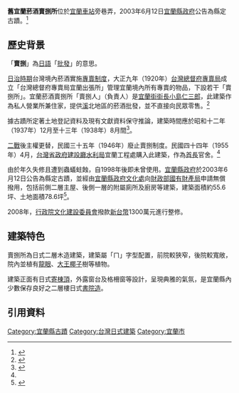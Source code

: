 {{tw monument
|name=舊宜蘭菸酒賣捌所
|formername=
|image= 舊宜蘭菸酒賣捌所.JPG
|imagename=整修後今貌（2010）
|othername=
|formalname=
|level=縣定古蹟 
|class= 不知
|time={{TWN-JPN}}<br>昭和十二年12月至十三年8月間<br>（1937年~1938年） 
|cost= 
|website=
|coordinates={{Coord|24.7557601|121.7545903|display=inline,title}}
|pushpin_map=Taiwan Yilan
|material=木造建築
|date=2003年6月12日
|location={{ROC}}宜蘭縣宜蘭市<br>康樂路38號
|reg_url =https://nchdb.boch.gov.tw/assets/overview/monument/20030612000001
}}

'''舊宜蘭菸酒賣捌所'''位於[[宜蘭車站|宜蘭車站]]旁巷弄，2003年6月12日[[宜蘭縣政府|宜蘭縣政府]]公告為縣定古蹟。<ref name=hach>{{Cite web|url=https://nchdb.boch.gov.tw/assets/advanceSearch/monument/20030612000001|title=舊宜蘭菸酒賣捌所|publisher=文化部文化資產局|date=|accessdate=|archive-date=2019-01-22|archive-url=https://web.archive.org/web/20190122044428/https://nchdb.boch.gov.tw/assets/advanceSearch/monument/20030612000001|dead-url=no}}</ref>

==歷史背景==
「'''賣捌'''」為[[日語|日語]]「[[批發|批發]]」的意思。

[[台灣日治時期|日治時期]]台灣境內菸酒實施[[專賣|專賣制度]]，大正九年（1920年）[[台灣總督府專賣局|台灣總督府專賣局]]成立「台灣總督府專賣局宜蘭出張所」管理宜蘭境內所有專賣的物品，下設若干「賣捌所」。宜蘭菸酒賣捌所「賣捌人」（負責人）是[[宜蘭街|宜蘭街]][[街長|街長]][[小島仁三郎|小島仁三郎]]，此建築作為私人營業所兼住家，提供[[蘭陽溪|溪]]北地區的菸酒批發，並不直接向民眾零售。<ref>{{cite news |first= |last=游明金 |authorlink= |coauthors= |title=縣定古蹟賣捌所修竣 日式風味濃 |url=http://www.libertytimes.com.tw/2009/new/sep/4/today-north7.htm |work=[[自由時報|自由時報]] |publisher= |date=2009-09-04 |accessdate=2010-09-09 |archive-date=2010-07-06 |archive-url=https://web.archive.org/web/20100706201250/http://www.libertytimes.com.tw/2009/new/sep/4/today-north7.htm |dead-url=no }}</ref>

據古蹟所定著土地登記資料及現有文獻資料保守推論，建築時間應於昭和十二年（1937年）12月至十三年（1938年）8月間<ref>{{cite news |first= |last=董秀雲 |authorlink= |coauthors= |title=舊宜蘭菸酒賣捌所整修 21日完工 |url=http://61.222.185.194/?FID=14&CID=70582 |work=[[台灣新生報|台灣新生報]] |publisher= |date=2009-09-04 |accessdate=2010-09-09 }}</ref>。

[[第二次世界大戰|二戰]]後主權更替，民國三十五年（1946年）廢止賣捌制度。民國四十四年（1955年）4月，[[台灣省政府建設廳水利局|台灣省政府建設廳水利局]]宜蘭工程處購入此建築，作為[[首長|首長]]官舍。<ref name=hach/>

由於年久失修且遭到蟲蟻蛀蝕，自1998年後即未曾使用。[[宜蘭縣政府|宜蘭縣政府]]於2003年6月12日公告為縣定古蹟，並經由[[宜蘭縣政府文化處|宜蘭縣政府文化處]]向[[財政部國有財產局|財政部國有財產局]]申請無償撥用，包括前側二層主屋、後側一層的附屬廁所及廚房等建築，建築面積約55.6坪、土地面積78.6坪<ref>{{cite news |first= |last=吳淑君 |authorlink= |coauthors= |title=古蹟「賣捌所」煥然一新 宜縣將委外 |url=http://udn.com/NEWS/DOMESTIC/DOM7/5116243.shtml |work=[[聯合報|聯合報]] |publisher= |date=2009-09-04 |accessdate=2010-09-09 |archive-date=2009-09-05 |archive-url=https://web.archive.org/web/20090905233154/http://udn.com/NEWS/DOMESTIC/DOM7/5116243.shtml |dead-url=no }}</ref>。

2008年，[[行政院文化建設委員會|行政院文化建設委員會]]撥款[[新台幣|新台幣]]1300萬元進行整修。

==建築特色==
賣捌所為日式二層木造建築，建築屬「ㄇ」字型配置，前院較狹窄，後院較寬敞，院內並植有[[龍眼|龍眼]]、[[大王椰子|大王椰子]]樹等植物。

建築正面有日式[[寄棟頂|寄棟頂]]，外露窗台及格柵窗等設計，呈現典雅的氣氛，是宜蘭縣內少數保存良好之二層樓日式[[書院造|書院造]]。

==引用資料==
<references/>

{{宜蘭縣文化資產}}
[[Category:宜蘭縣古蹟|Category:宜蘭縣古蹟]]
[[Category:台灣日式建築|Category:台灣日式建築]]
[[Category:宜蘭市|Category:宜蘭市]]